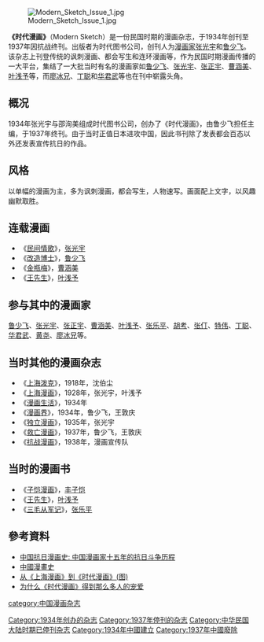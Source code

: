 [[File:Modern_Sketch_Issue_1.jpg|thumb]]

'''《时代漫画》'''（Modern Sketch）是一份民国时期的漫画杂志，于1934年创刊至1937年因抗战终刊。出版者为时代图书公司，创刊人为[[漫画家|漫画家]][[张光宇|张光宇]]和[[鲁少飞|鲁少飞]]。该杂志上刊登传统的讽刺漫画、都会写生和连环漫画等，作为民国时期漫画传播的一大平台，集结了一大批当时有名的漫画家如[[鲁少飞|鲁少飞]]、[[张光宇|张光宇]]、[[张正宇|张正宇]]、[[曹涵美|曹涵美]]、[[叶浅予|叶浅予]]等，而[[廖冰兄|廖冰兄]]、[[丁聪|丁聪]]和[[华君武|华君武]]等也在刊中崭露头角。

== 概况 ==
1934年张光宇与邵洵美组成时代图书公司，创办了《时代漫画》，由鲁少飞担任主编，于1937年终刊。由于当时正值日本进攻中国，因此书刊除了发表都会百态以外还发表宣传抗日的作品。

== 风格 ==
以单幅的漫画为主，多为讽刺漫画，都会写生，人物速写。画面配上文字，以风趣幽默取胜。

== 连载漫画 ==
*《[[民间情歌|民间情歌]]》，[[张光宇|张光宇]]
*《[[改造博士|改造博士]]》，[[鲁少飞|鲁少飞]]
*《[[金瓶梅_(漫画)|金瓶梅]]》，[[曹涵美|曹涵美]]
*《[[王先生|王先生]]》，[[叶浅予|叶浅予]]

== 参与其中的漫画家 ==

[[鲁少飞|鲁少飞]]、[[张光宇|张光宇]]、[[张正宇|张正宇]]、[[曹涵美|曹涵美]]、[[叶浅予|叶浅予]]、[[张乐平|张乐平]]、[[胡考|胡考]]、[[张仃|张仃]]、[[特伟|特伟]]、[[丁聪|丁聪]]、[[华君武|华君武]]、[[黄尧_(画家)|黄尧]]、[[廖冰兄|廖冰兄]]等。

== 当时其他的漫画杂志 ==
*《[[上海泼克|上海泼克]]》，1918年，沈伯尘
*《[[上海漫画|上海漫画]]》，1928年，张光宇，叶浅予
*《[[漫画生活|漫画生活]]》，1934年
*《[[漫画界|漫画界]]》，1934年，鲁少飞，王敦庆
*《[[独立漫画|独立漫画]]》，1935年，张光宇
*《[[救亡漫画|救亡漫画]]》，1937年，鲁少飞，王敦庆
*《[[抗战漫画|抗战漫画]]》，1938年，漫画宣传队

== 当时的漫画书 ==
*《[[子恺漫画|子恺漫画]]》，[[丰子恺|丰子恺]]
*《[[王先生|王先生]]》，[[叶浅予|叶浅予]]
*《[[三毛从军记|三毛从军记]]》，[[张乐平|张乐平]]

==參考資料==
*[https://books.google.com.tw/books?id=ncgoAQAAIAAJ&q=%E6%99%82%E4%BB%A3%E6%BC%AB%E7%95%AB&dq=%E6%99%82%E4%BB%A3%E6%BC%AB%E7%95%AB&hl=zh-TW&sa=X&ved=0ahUKEwi42d7yn-_JAhUCHaYKHfE-AJYQ6AEIXDAJ 中国抗日漫画史: 中国漫画家十五年的抗日斗争历程] {{Wayback|url=https://books.google.com.tw/books?id=ncgoAQAAIAAJ&q=%E6%99%82%E4%BB%A3%E6%BC%AB%E7%95%AB&dq=%E6%99%82%E4%BB%A3%E6%BC%AB%E7%95%AB&hl=zh-TW&sa=X&ved=0ahUKEwi42d7yn-_JAhUCHaYKHfE-AJYQ6AEIXDAJ |date=20160304195325 }}
*[https://books.google.com.tw/books?id=PcQYAAAAYAAJ&q=%E6%99%82%E4%BB%A3%E6%BC%AB%E7%95%AB&dq=%E6%99%82%E4%BB%A3%E6%BC%AB%E7%95%AB&hl=zh-TW&sa=X&ved=0ahUKEwi42d7yn-_JAhUCHaYKHfE-AJYQ6AEIYjAK 中國漫畫史] {{Wayback|url=https://books.google.com.tw/books?id=PcQYAAAAYAAJ&q=%E6%99%82%E4%BB%A3%E6%BC%AB%E7%95%AB&dq=%E6%99%82%E4%BB%A3%E6%BC%AB%E7%95%AB&hl=zh-TW&sa=X&ved=0ahUKEwi42d7yn-_JAhUCHaYKHfE-AJYQ6AEIYjAK |date=20160304194150 }}
*[http://news.163.com/14/0806/09/A2V20NP200014AED.html 从《上海漫画》到《时代漫画》(图)] {{Wayback|url=http://news.163.com/14/0806/09/A2V20NP200014AED.html |date=20151222213643 }}
*[http://huanan.artron.net/20151102/n790038.html 为什么《时代漫画》得到那么多人的宠爱] {{Wayback|url=http://huanan.artron.net/20151102/n790038.html |date=20160304140147 }}

[[Category:1934年创办的杂志|Category:1934年创办的杂志]]
[[Category:1937年停刊的杂志|Category:1937年停刊的杂志]]
[[category:中国漫画杂志|category:中国漫画杂志]]
[[Category:中华民国大陆时期已停刊杂志|Category:中华民国大陆时期已停刊杂志]]
[[Category:1934年中國建立|Category:1934年中國建立]]
[[Category:1937年中國廢除|Category:1937年中國廢除]]